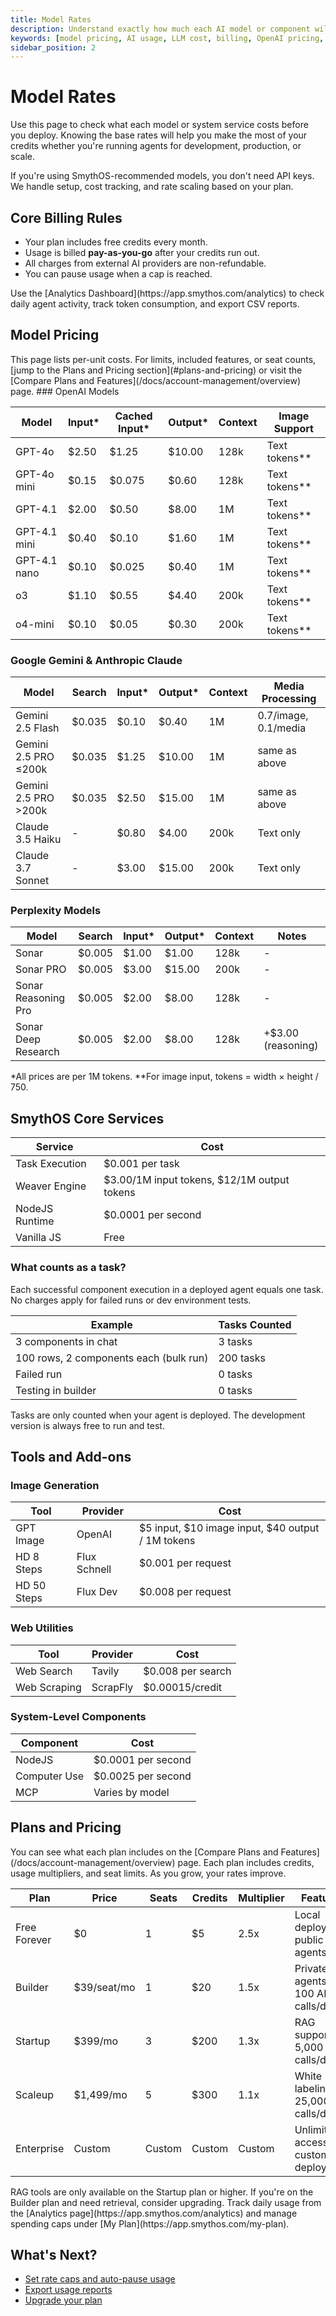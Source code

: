 ```yaml
---
title: Model Rates
description: Understand exactly how much each AI model or component will cost you in SmythOS, so you can plan and budget with clarity.
keywords: [model pricing, AI usage, LLM cost, billing, OpenAI pricing, Gemini pricing, agent cost]
sidebar_position: 2
---
```


# Model Rates

Use this page to check what each model or system service costs before you deploy. Knowing the base rates will help you make the most of your credits whether you're running agents for development, production, or scale.

<InfoCallout title="Good to know">
If you're using SmythOS-recommended models, you don't need API keys. We handle setup, cost tracking, and rate scaling based on your plan.
</InfoCallout>

<Spacer size="md" />

## Core Billing Rules

- Your plan includes free credits every month.
- Usage is billed **pay-as-you-go** after your credits run out.
- All charges from external AI providers are non-refundable.
- You can pause usage when a cap is reached.

<SuccessCallout title="Need to monitor usage?">
Use the [Analytics Dashboard](https://app.smythos.com/analytics) to check daily agent activity, track token consumption, and export CSV reports.
</SuccessCallout>

<Spacer size="md" />

## Model Pricing
<InfoCallout title="Want full plan comparisons?">
This page lists per-unit costs. For limits, included features, or seat counts, [jump to the Plans and Pricing section](#plans-and-pricing) or visit the [Compare Plans and Features](/docs/account-management/overview) page.
</InfoCallout>
### OpenAI Models

| Model        | Input*  | Cached Input* | Output* | Context | Image Support |
|--------------|---------|----------------|---------|---------|----------------|
| GPT-4o       | $2.50   | $1.25          | $10.00  | 128k    | Text tokens**  |
| GPT-4o mini  | $0.15   | $0.075         | $0.60   | 128k    | Text tokens**  |
| GPT-4.1      | $2.00   | $0.50          | $8.00   | 1M      | Text tokens**  |
| GPT-4.1 mini | $0.40   | $0.10          | $1.60   | 1M      | Text tokens**  |
| GPT-4.1 nano | $0.10   | $0.025         | $0.40   | 1M      | Text tokens**  |
| o3           | $1.10   | $0.55          | $4.40   | 200k    | Text tokens**  |
| o4-mini      | $0.10   | $0.05          | $0.30   | 200k    | Text tokens**  |

### Google Gemini & Anthropic Claude

| Model               | Search | Input* | Output* | Context | Media Processing |
|---------------------|--------|--------|---------|---------|-------------------|
| Gemini 2.5 Flash    | $0.035 | $0.10  | $0.40   | 1M      | 0.7/image, 0.1/media |
| Gemini 2.5 PRO ≤200k| $0.035 | $1.25  | $10.00  | 1M      | same as above |
| Gemini 2.5 PRO >200k| $0.035 | $2.50  | $15.00  | 1M      | same as above |
| Claude 3.5 Haiku    | -      | $0.80  | $4.00   | 200k    | Text only |
| Claude 3.7 Sonnet   | -      | $3.00  | $15.00  | 200k    | Text only |

### Perplexity Models

| Model                | Search | Input* | Output* | Context | Notes |
|----------------------|--------|--------|---------|---------|-------|
| Sonar                | $0.005 | $1.00  | $1.00   | 128k    | -     |
| Sonar PRO            | $0.005 | $3.00  | $15.00  | 200k    | -     |
| Sonar Reasoning Pro  | $0.005 | $2.00  | $8.00   | 128k    | -     |
| Sonar Deep Research  | $0.005 | $2.00  | $8.00   | 128k    | +$3.00 (reasoning) |

<InfoCallout title="Token billing explained">
*All prices are per 1M tokens.  
**For image input, tokens = width × height / 750.
</InfoCallout>

<Spacer size="md" />

## SmythOS Core Services

| Service          | Cost                             |
|------------------|----------------------------------|
| Task Execution   | $0.001 per task                  |
| Weaver Engine    | $3.00/1M input tokens, $12/1M output tokens |
| NodeJS Runtime   | $0.0001 per second               |
| Vanilla JS       | Free                             |

### What counts as a task?

Each successful component execution in a deployed agent equals one task. No charges apply for failed runs or dev environment tests.

| Example                                | Tasks Counted |
|----------------------------------------|---------------|
| 3 components in chat                   | 3 tasks       |
| 100 rows, 2 components each (bulk run) | 200 tasks     |
| Failed run                             | 0 tasks       |
| Testing in builder                     | 0 tasks       |

<WarningCallout title="Production only">
Tasks are only counted when your agent is deployed. The development version is always free to run and test.
</WarningCallout>

<Spacer size="md" />

## Tools and Add-ons

### Image Generation

| Tool        | Provider     | Cost                                |
|-------------|--------------|-------------------------------------|
| GPT Image   | OpenAI       | $5 input, $10 image input, $40 output / 1M tokens |
| HD 8 Steps  | Flux Schnell | $0.001 per request                  |
| HD 50 Steps | Flux Dev     | $0.008 per request                  |

### Web Utilities

| Tool                | Provider   | Cost              |
|---------------------|------------|-------------------|
| Web Search          | Tavily     | $0.008 per search |
| Web Scraping        | ScrapFly   | $0.00015/credit   |

### System-Level Components

| Component             | Cost                |
|------------------------|---------------------|
| NodeJS                | $0.0001 per second   |
| Computer Use          | $0.0025 per second   |
| MCP                   | Varies by model      |

<Spacer size="md" />

## Plans and Pricing
<InfoCallout title="Need more feature comparisons?">
You can see what each plan includes on the [Compare Plans and Features](/docs/account-management/overview) page.
</InfoCallout>
Each plan includes credits, usage multipliers, and seat limits. As you grow, your rates improve.

| Plan             | Price         | Seats | Credits | Multiplier | Features                                |
|------------------|---------------|--------|---------|------------|-----------------------------------------|
| Free Forever     | $0            | 1      | $5      | 2.5x       | Local deploy, public agents             |
| Builder          | $39/seat/mo   | 1      | $20     | 1.5x       | Private agents, 100 API calls/day       |
| Startup          | $399/mo       | 3      | $200    | 1.3x       | RAG support, 5,000 API calls/day        |
| Scaleup          | $1,499/mo     | 5      | $300    | 1.1x       | White labeling, 25,000 API calls/day    |
| Enterprise       | Custom        | Custom | Custom  | Custom     | Unlimited access and custom deployment  |

<InfoCallout title="About RAG components">
RAG tools are only available on the Startup plan or higher. If you're on the Builder plan and need retrieval, consider upgrading.
</InfoCallout>

<TipCallout title="Avoid surprise charges">
Track daily usage from the [Analytics page](https://app.smythos.com/analytics) and manage spending caps under [My Plan](https://app.smythos.com/my-plan).
</TipCallout>

<Spacer size="md" />

## What's Next?

- [Set rate caps and auto-pause usage](https://app.smythos.com/my-plan)
- [Export usage reports](https://app.smythos.com/analytics)
- [Upgrade your plan](https://smythos.com/pricing/)
